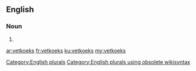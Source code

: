 ==English==

===Noun===
{{head|en}}

# {{plural of|vetkoek}}

[[Category:English plurals]][[Category:English plurals using obsolete wikisyntax]]

[[ar:vetkoeks]]
[[fr:vetkoeks]]
[[ku:vetkoeks]]
[[my:vetkoeks]]